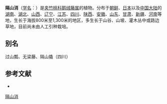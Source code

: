 {{Speciesbox
| name = 隔山消
| status = 
| status_system = 
| image =
| genus = Cynanchum
| species = wilfordii
| authority = (Maxim.) Hemsl.
}}

'''隔山消'''（[[学名|学名]]：{{lang|la|''Cynanchum wilfordii''}}）是[[夹竹桃科|夹竹桃科]][[鹅绒藤属|鹅绒藤属]]的植物。分布于[[朝鲜|朝鲜]]、[[日本|日本]]以及[[中国大陆|中国大陆]]的[[湖南|湖南]]、[[湖北|湖北]]、[[山西|山西]]、[[辽宁|辽宁]]、[[江苏|江苏]]、[[四川|四川]]、[[陕西|陕西]]、[[安徽|安徽]]、[[山东|山东]]、[[甘肃|甘肃]]、[[新疆|新疆]]、[[河南|河南]]等地，生长于海拔800米至1,300米的地区，多生长于山谷、山坡、灌木丛中或路边草地，目前尚未由人工引种栽培。

== 别名 ==
过山瓢、无梁藤、隔山撬（四川）

== 参考文献 ==
<div class="references-small">
* {{cite web| url =http://www.bioinfo.cn/db05/KmzwSpecies.php?action=view&id=30681| title =隔山消| work =《中国高等植物数据库全库》| publisher =中国科学院微生物研究所| author =昆明植物研究所| accessdate =2009-02-26}}{{dead link|date=2018年5月 |bot=InternetArchiveBot |fix-attempted=yes }}
</div>
{{Taxonbar|from=Q6668428}}

[[Category:鹅绒藤属|隔山消]]


{{植物小作品}}